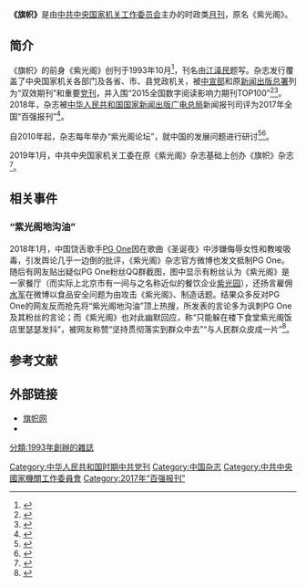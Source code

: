 {{expand|time=2016-02-11T03:30:04+00:00}}
{{Infobox Newspaper
| name                = 旗帜
| image               = 旗帜202103.jpg
| caption               = 《旗帜》2021年第3期
| type                = 月刊
| owner               = [[中共中央国家机关工作委员会|中共中央国家机关工作委员会]]
| publisher           = 《旗帜》杂志社
| editor              = 
| president           = 
| chiefeditor         = 
| assoceditor         = 
| foundation          = 1993年10月
| ceased publication  = 
| political           = [[共产主义|共产主义]]、[[中国特色社会主义|中国特色社会主义]]
| language            = [[简体中文|简体中文]]
| price               = [[人民幣|人民幣]]8元
}}

'''《旗帜》'''是由[[中共中央国家机关工作委员会|中共中央国家机关工作委员会]]主办的时政类[[月刊|月刊]]，原名《紫光阁》。

== 简介 ==
《旗帜》的前身《紫光阁》创刊于1993年10月<ref>{{cite web|url=http://www.qstheory.cn/qsllqk/zgg/index.htm|title=《紫光阁》|publisher=求是网|accessdate=2016-02-11|deadurl=no|archiveurl=https://web.archive.org/web/20160407103809/http://www.qstheory.cn/qsllqk/zgg/index.htm|archivedate=2016-04-07}}</ref>，刊名由[[江泽民|江泽民]]题写。杂志发行覆盖了中央国家机关各部门及各省、市、县党政机关，被[[中共中央宣传部|中宣部]]和原[[新闻出版总署|新闻出版总署]]列为“双效期刊”和重要[[党刊|党刊]]，并入围“2015全国数字阅读影响力期刊TOP100”<ref>{{cite web|url=http://zggzz.zgg.gov.cn/gywm/201511/t20151116_553111.html|title=欢迎订阅《紫光阁》杂志|publisher=紫光阁网|accessdate=2016-02-11|date=2015-11-16|deadurl=yes|archiveurl=https://web.archive.org/web/20160215201846/http://zggzz.zgg.gov.cn/gywm/201511/t20151116_553111.html|archivedate=2016-02-15}}</ref><ref>{{cite web|url=http://www.zgg.org.cn/gdxw/201512/t20151221_560274.html|title=《紫光阁》入围全国数字阅读影响力期刊TOP100|publisher=人民网－中国共产党新闻网|accessdate=2016-02-11|date=2015-12-21|deadurl=yes|archiveurl=https://web.archive.org/web/20160216123202/http://www.zgg.org.cn/gdxw/201512/t20151221_560274.html|archivedate=2016-02-16}}</ref>。2018年，杂志被[[中华人民共和国国家新闻出版广电总局|中华人民共和国国家新闻出版广电总局]]新闻报刊司评为2017年全国“百强报刊”<ref>{{Cite web|title=2017年全国“百强报刊”推荐名单开始公示|url=http://www.ce.cn/culture/gd/201801/16/t20180116_27756145.shtml|accessdate=2021-02-10|author=赵新乐（中国新闻出版广电报）|date=2018-01-16|format=|work=www.ce.cn|publisher=[[中国经济网|中国经济网]]|language=|dead-url=no|archive-date=2020-11-05|archive-url=https://web.archive.org/web/20201105014543/http://www.ce.cn/culture/gd/201801/16/t20180116_27756145.shtml}}</ref>。

自2010年起，杂志每年举办“紫光阁论坛”，就中国的发展问题进行研讨<ref>{{cite web|url=http://cpc.people.com.cn/n/2014/0410/c164113-24872217.html|title=凝聚各方智慧 推动深化改革 第五届紫光阁论坛在京举办|publisher=人民网|agency=中国共产党新闻网|accessdate=2016-02-11|date=2014-04-10|deadurl=no|archiveurl=https://web.archive.org/web/20160215224458/http://cpc.people.com.cn/n/2014/0410/c164113-24872217.html|archivedate=2016-02-15}}</ref><ref>{{cite web|url=http://expo.people.com.cn/n/2015/0326/c57922-26752794.html|title=第六届紫光阁论坛在京举办|publisher=人民网|agency=人民日报|accessdate=2016-02-11|date=2015-03-26|deadurl=yes|archiveurl=https://web.archive.org/web/20160215224643/http://expo.people.com.cn/n/2015/0326/c57922-26752794.html|archivedate=2016-02-15}}</ref>。

2019年1月，中共中央国家机关工委在原《紫光阁》杂志基础上创办《旗帜》杂志<ref>{{cite web|url=http://www.qizhiwang.org.cn/n1/2018/1213/c422353-30463217.html|title=欢迎订阅2019年《旗帜》杂志|publisher=旗帜网|date=2018-12-13|accessdate=2020-07-16|archive-date=2020-07-16|archive-url=https://web.archive.org/web/20200716045546/http://www.qizhiwang.org.cn/n1/2018/1213/c422353-30463217.html|dead-url=no}}</ref>。

==相关事件==
===“紫光阁地沟油”===
2018年1月，中国饶舌歌手[[PG_One|PG One]]因在歌曲《圣诞夜》中涉嫌侮辱女性和教唆吸毒，引发舆论几乎一边倒的批评，《紫光阁》杂志官方微博也发文抵制PG One。随后有网友贴出疑似PG One粉丝QQ群截图，图中显示有粉丝认为《紫光阁》是一家餐厅（而实际上北京市有一间与之名称近似的餐饮企业[[紫光园|紫光园]]），还扬言雇佣[[網絡打手|水军]]在微博以食品安全问题为由攻击《紫光阁》、制造话题。结果众多反对PG One的网友反而抢先将“紫光阁地沟油”顶上热搜，所发表的言论多为讽刺PG One及其粉丝的言论；而《紫光阁》也对此幽默回应，称“只能躲在楼下食堂紫光阁饭店里瑟瑟发抖”，被网友称赞“坚持贯彻落实到群众中去”“与人民群众皮成一片”<ref>{{cite news|author1=赵可心|title=“紫光阁地沟油”上热搜 紫光阁回应：瑟瑟发抖|url=http://www.guancha.cn/society/2018_01_08_442190_s.shtml|accessdate=2018-01-08|publisher=观察者|date=2018-01-08|deadurl=no|archiveurl=https://web.archive.org/web/20180108175051/http://www.guancha.cn/society/2018_01_08_442190_s.shtml|archivedate=2018-01-08}}</ref>。

==参考文献==
{{reflist}}

==外部链接==
*[http://www.qizhiwang.org.cn/ 旗帜网] {{Wayback|url=http://www.qizhiwang.org.cn/ |date=20211222074954 }}
*{{sinaweibo|5467852665|紫光阁}}

{{全国百强报刊|2017}}

[[Category:中华人民共和国时期中共党刊|Category:中华人民共和国时期中共党刊]]
[[Category:中国杂志|Category:中国杂志]]
[[Category:中共中央國家機關工作委員會|Category:中共中央國家機關工作委員會]]
[[分類:1993年創辦的雜誌|分類:1993年創辦的雜誌]]
[[Category:2017年“百强报刊”|Category:2017年“百强报刊”]]